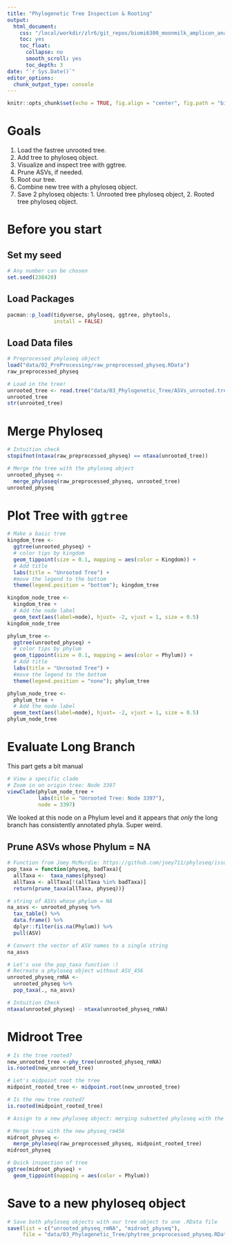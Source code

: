 ```yaml
---
title: "Phylogenetic Tree Inspection & Rooting"
output: 
  html_document:
    css: "/local/workdir/zlr6/git_repos/biomi6300_moonmilk_amplicon_analysis/css/tufte.css"
    toc: yes
    toc_float:
      collapse: no
      smooth_scroll: yes
      toc_depth: 3
date: "`r Sys.Date()`"
editor_options: 
  chunk_output_type: console
---
```


```r
knitr::opts_chunk$set(echo = TRUE, fig.align = "center", fig.path = "biomi6300_moonmilk_amplicon_analysis/analysis/ZR/figures/03_Phylogenetic_Tree/") # Send any figures to this folder
```

# Goals 

1. Load the fastree unrooted tree.  
2. Add tree to phyloseq object.  
3. Visualize and inspect tree with ggtree. 
4. Prune ASVs, if needed.  
5. Root our tree. 
6. Combine new tree with a phyloseq object. 
7. Save 2 phyloseq objects: 1. Unrooted tree phyloseq object, 2. Rooted tree phyloseq object. 

# Before you start

## Set my seed 
```r
# Any number can be chosen 
set.seed(238428)
```


## Load Packages 
```r
pacman::p_load(tidyverse, phyloseq, ggtree, phytools,
               install = FALSE)
```

## Load Data files 
```r
# Preprocessed phyloseq object 
load("data/02_PreProcessing/raw_preprocessed_physeq.RData")
raw_preprocessed_physeq

# Load in the tree! 
unrooted_tree <- read.tree("data/03_Phylogenetic_Tree/ASVs_unrooted.tree")
unrooted_tree
str(unrooted_tree)
```

# Merge Phyloseq 
```r
# Intuition check 
stopifnot(ntaxa(raw_preprocessed_physeq) == ntaxa(unrooted_tree))

# Merge the tree with the phyloseq object 
unrooted_physeq <- 
  merge_phyloseq(raw_preprocessed_physeq, unrooted_tree)
unrooted_physeq
```

# Plot Tree with `ggtree`

```r
# Make a basic tree
kingdom_tree <- 
  ggtree(unrooted_physeq) + 
  # color tips by kingdom 
  geom_tippoint(size = 0.1, mapping = aes(color = Kingdom)) +
  # Add title 
  labs(title = "Unrooted Tree") + 
  #move the legend to the bottom 
  theme(legend.position = "bottom"); kingdom_tree

kingdom_node_tree <- 
  kingdom_tree + 
  # Add the node label 
  geom_text(aes(label=node), hjust= -2, vjust = 1, size = 0.5)
kingdom_node_tree

phylum_tree <- 
  ggtree(unrooted_physeq) + 
  # color tips by phylum 
  geom_tippoint(size = 0.1, mapping = aes(color = Phylum)) +
  # Add title 
  labs(title = "Unrooted Tree") + 
  #move the legend to the bottom 
  theme(legend.position = "none"); phylum_tree

phylum_node_tree <- 
  phylum_tree + 
  # Add the node label 
  geom_text(aes(label=node), hjust= -2, vjust = 1, size = 0.5)
phylum_node_tree
```


# Evaluate Long Branch 

This part gets a bit manual 

```r
# View a specific clade 
# Zoom in on origin tree: Node 3397
viewClade(phylum_node_tree + 
          labs(title = "Unrooted Tree: Node 3397"), 
          node = 3397)
```

We looked at this node on a Phylum level and it appears that *only* the long branch has consistently annotated phyla. Super weird. 

## Prune ASVs whose Phylum = NA

```r
# Function from Joey McMurdie: https://github.com/joey711/phyloseq/issues/652
pop_taxa = function(physeq, badTaxa){
  allTaxa <-  taxa_names(physeq)
  allTaxa <- allTaxa[!(allTaxa %in% badTaxa)]
  return(prune_taxa(allTaxa, physeq))}

# string of ASVs whose phylum = NA
na_asvs <- unrooted_physeq %>%
  tax_table() %>%
  data.frame() %>%
  dplyr::filter(is.na(Phylum)) %>%
  pull(ASV)

# Convert the vector of ASV names to a single string
na_asvs

# Let's use the pop_taxa function :) 
# Recreate a phyloseq object without ASV_456
unrooted_physeq_rmNA <- 
  unrooted_physeq %>%
  pop_taxa(., na_asvs)

# Intuition Check
ntaxa(unrooted_physeq) - ntaxa(unrooted_physeq_rmNA) 
```

# Midroot Tree
```r
# Is the tree rooted?
new_unrooted_tree <-phy_tree(unrooted_physeq_rmNA)
is.rooted(new_unrooted_tree)

# Let's midpoint root the tree
midpoint_rooted_tree <- midpoint.root(new_unrooted_tree)

# Is the new tree rooted?
is.rooted(midpoint_rooted_tree)

# Assign to a new phyloseq object: merging subsetted phyloseq with the new rooted tree

# Merge tree with the new physeq_rm456
midroot_physeq <- 
  merge_phyloseq(raw_preprocessed_physeq, midpoint_rooted_tree)
midroot_physeq

# Quick inspection of tree 
ggtree(midroot_physeq) + 
  geom_tippoint(mapping = aes(color = Phylum))
```

# Save to a new phyloseq object
```r
# Save both phyloseq objects with our tree object to one .RData file 
save(list = c("unrooted_physeq_rmNA", "midroot_physeq"),
     file = "data/03_Phylogenetic_Tree/phytree_preprocessed_physeq.RData")
```